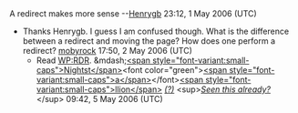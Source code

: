 <article id="4959456" title=Talk:Savannah Savages>
	<talkpage id="4959456" title="Talk:Savannah Savages">
A redirect makes more sense --[[User:Henrygb|Henrygb]] 23:12, 1 May 2006 (UTC)

*Thanks Henrygb. I guess I am confused though. What is the difference between a redirect and moving the page? How does one perform a redirect? [[User:Caleb.zahnd|mobyrock]] 17:50, 2 May 2006 (UTC)
**Read [[WP:RDR]]. &amp;mdash;[[User:Nightstallion|&lt;span style=&quot;font-variant:small-caps&quot;&gt;Nightst&lt;/span&gt;]]&lt;font color=&quot;green&quot;&gt;[[User:Nightstallion/esperanza|&lt;span style=&quot;font-variant:small-caps&quot;&gt;a&lt;/span&gt;]]&lt;/font&gt;[[User:Nightstallion|&lt;span style=&quot;font-variant:small-caps&quot;&gt;llion&lt;/span&gt;]] [[User talk:Nightstallion|''(?)'']] &lt;sup&gt;[[Wikipedia:WikiProject Elections and Referenda|''Seen this already?'']]&lt;/sup&gt; 09:42, 5 May 2006 (UTC)
	</talkpage>
</article>